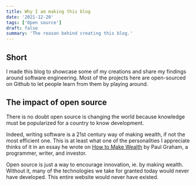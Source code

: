 ```yaml
---
title: Why I am making this blog
date: '2021-12-20'
tags: ['Open source']
draft: false
summary: 'The reason behind creating this blog.'
---
```


## Short

I made this blog to showcase some of my creations and share my findings around software engineering. Most of the projects here are open-sourced on Github to let people learn from them by playing around.

## The impact of open source

There is no doubt open source is changing the world because knowledge must be popularized for a country to know development.

Indeed, writing software is a 21st century way of making wealth, if not the most efficient one. This is at least what one of the personalities I appreciate thinks of it in an essay he wrote on [How to Make Wealth](http://www.paulgraham.com/wealth.html) by Paul Graham, a programmer, writer, and investor.

Open source is just a way to encourage innovation, ie. by making wealth. Without it, many of the technologies we take for granted today would never have developed. This entire website would never have existed.
